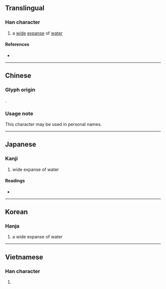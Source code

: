 {{character info/new}}
==Translingual==

===Han character===
{{Han char|rn=85|rad=水|as=08|sn=12|four=12232|canj=EEE|ids=⿱水沝}}

# a [[wide]] [[expanse]] of [[water]]

====References====
* {{Han ref|kx=0632.200|dkj=17699|dj=1039.030|hdz=31637.050|uh=6DFC|ud=28156|bh=D9E7|bd=55783}}

----

==Chinese==
{{zh-see|渺|v}}

===Glyph origin===
{{zh-etym-triple|水|water}}.

===Usage note===
This character may be used in personal names.

----

==Japanese==

===Kanji===
{{ja-kanji|grade=|rs=水08}}

# wide expanse of water

====Readings====
* {{ja-readings|on=[[びょう]] (byō), [[みょう]] (myō)|kun=[[ひろい]] (hiroi)}}

----

==Korean==

===Hanja===
{{ko-hanja|hangeul=묘|eumhun=|rv=myo|mr=myo|y=myo}}

# a wide expanse of water

----

==Vietnamese==

===Han character===
{{vi-hantu|[[diễu]], [[miểu]]|rs=水08}}

# {{defn|lang=vi|sort=水08}}